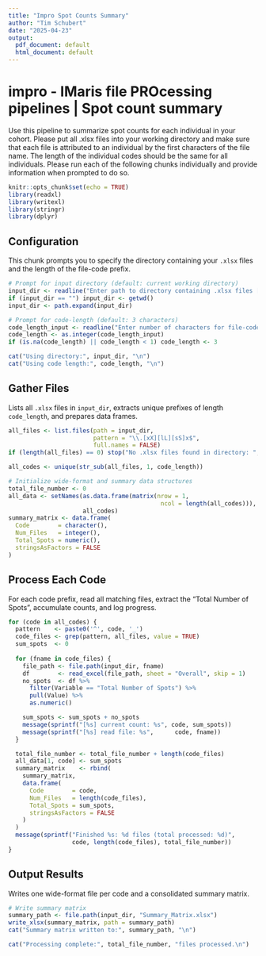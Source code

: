 ```yaml
---
title: "Impro Spot Counts Summary"
author: "Tim Schubert"
date: "2025-04-23"
output:
  pdf_document: default
  html_document: default
---
```


# impro - IMaris file PROcessing pipelines \| Spot count summary

Use this pipeline to summarize spot counts for each individual in your cohort. Please put all .xlsx files into your working directory and make sure that each file is attributed to an individual by the first characters of the file name. The length of the individual codes should be the same for all individuals. Please run each of the following chunks individually and provide information when prompted to do so.

```r
knitr::opts_chunk$set(echo = TRUE)
library(readxl)
library(writexl)
library(stringr)
library(dplyr)
```

## Configuration

This chunk prompts you to specify the directory containing your `.xlsx` files and the length of the file-code prefix.

```r
# Prompt for input directory (default: current working directory)
input_dir <- readline("Enter path to directory containing .xlsx files [default: current working directory]: ")
if (input_dir == "") input_dir <- getwd()
input_dir <- path.expand(input_dir)

# Prompt for code-length (default: 3 characters)
code_length_input <- readline("Enter number of characters for file-code prefix [default: 3]: ")
code_length <- as.integer(code_length_input)
if (is.na(code_length) || code_length < 1) code_length <- 3

cat("Using directory:", input_dir, "\n")
cat("Using code length:", code_length, "\n")
```

## Gather Files

Lists all `.xlsx` files in `input_dir`, extracts unique prefixes of length `code_length`, and prepares data frames.

```r
all_files <- list.files(path = input_dir,
                        pattern = "\\.[xX][lL][sS]x$",
                        full.names = FALSE)
if (length(all_files) == 0) stop("No .xlsx files found in directory: ", input_dir)

all_codes <- unique(str_sub(all_files, 1, code_length))

# Initialize wide-format and summary data structures
total_file_number <- 0
all_data <- setNames(as.data.frame(matrix(nrow = 1,
                                           ncol = length(all_codes))),
                     all_codes)
summary_matrix <- data.frame(
  Code        = character(),
  Num_Files   = integer(),
  Total_Spots = numeric(),
  stringsAsFactors = FALSE
)
```

## Process Each Code

For each code prefix, read all matching files, extract the "Total Number of Spots", accumulate counts, and log progress.

```r
for (code in all_codes) {
  pattern    <- paste0('^', code, '_')
  code_files <- grep(pattern, all_files, value = TRUE)
  sum_spots  <- 0
  
  for (fname in code_files) {
    file_path <- file.path(input_dir, fname)
    df        <- read_excel(file_path, sheet = "Overall", skip = 1)
    no_spots  <- df %>%
      filter(Variable == "Total Number of Spots") %>%
      pull(Value) %>%
      as.numeric()

    sum_spots <- sum_spots + no_spots
    message(sprintf("[%s] current count: %s", code, sum_spots))
    message(sprintf("[%s] read file: %s",      code, fname))
  }

  total_file_number <- total_file_number + length(code_files)
  all_data[1, code] <- sum_spots
  summary_matrix    <- rbind(
    summary_matrix,
    data.frame(
      Code        = code,
      Num_Files   = length(code_files),
      Total_Spots = sum_spots,
      stringsAsFactors = FALSE
    )
  )
  message(sprintf("Finished %s: %d files (total processed: %d)",
                  code, length(code_files), total_file_number))
}
```

## Output Results

Writes one wide-format file per code and a consolidated summary matrix.

```r

# Write summary matrix
summary_path <- file.path(input_dir, "Summary_Matrix.xlsx")
write_xlsx(summary_matrix, path = summary_path)
cat("Summary matrix written to:", summary_path, "\n")

cat("Processing complete:", total_file_number, "files processed.\n")
```
